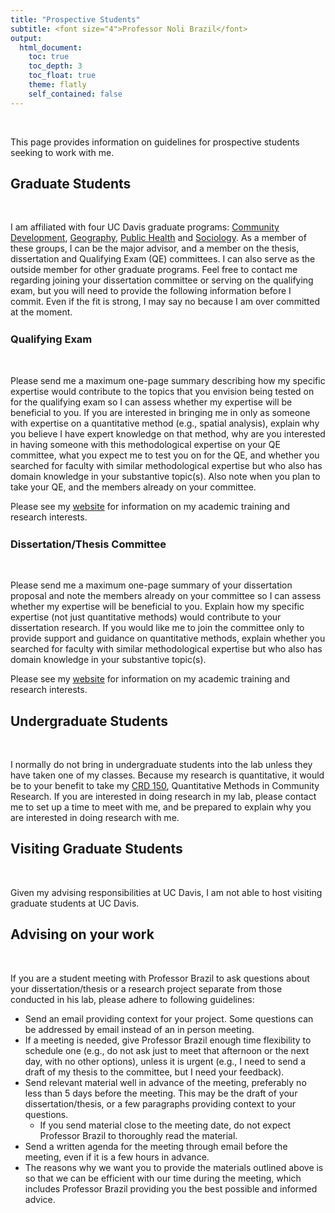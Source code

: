```yaml
---
title: "Prospective Students"
subtitle: <font size="4">Professor Noli Brazil</font>
output: 
  html_document:
    toc: true
    toc_depth: 3
    toc_float: true
    theme: flatly
    self_contained: false
---
```


<style>
h1.title {
  font-weight: bold;
  font-family: Arial;  
}

h2.title {
  font-family: Arial;  
}

.figure {
   margin-top: 20px;
   margin-bottom: 20px;
}

</style>

<style type="text/css">
#TOC {
  font-size: 13px;
  font-family: Arial;
}
</style>

\

This page provides information on guidelines for prospective students seeking to work with me. 

<div style="margin-bottom:25px;">
</div>
## **Graduate Students**
\

I am affiliated with four UC Davis graduate programs: [Community Development](https://communitydevelopment.ucdavis.edu/), [Geography](https://geography.ucdavis.edu/), [Public Health](https://health.ucdavis.edu/phs/education/ggph_index.html) and [Sociology](https://sociology.ucdavis.edu/graduate). As a member of these groups, I can be the major advisor, and a member on the thesis, dissertation and Qualifying Exam (QE) committees. I can also serve as the outside member for other graduate programs. Feel free to contact me regarding joining your dissertation committee or serving on the qualifying exam, but you will need to provide the following information before I commit. Even if the fit is strong, I may say no because I am over committed at the moment.

<div style="margin-bottom:25px;">
</div>
### **Qualifying Exam**
\

Please send me a maximum one-page summary describing how my specific expertise would contribute to the topics that you envision being tested on for the qualifying exam so I can assess whether my expertise will be beneficial to you. If you are interested in bringing me in only as someone with expertise on a quantitative method (e.g., spatial analysis), explain why you believe I have expert knowledge on that method, why are you interested in having someone with this methodological expertise on your QE committee, what you expect me to test you on for the QE, and whether you searched for faculty with similar methodological expertise but who also has domain knowledge in your substantive topic(s).  Also note when you plan to take your QE, and the members already on your committee. 

Please see my [website](https://nbrazil.faculty.ucdavis.edu/) for information on my academic training and research interests.

<div style="margin-bottom:25px;">
</div>
### **Dissertation/Thesis Committee**
\

Please send me a maximum one-page summary of your dissertation proposal and note the members already on your committee so I can assess whether my expertise will be beneficial to you. Explain how my specific expertise (not just quantitative methods) would contribute to your dissertation research. If you would like me to join the committee only to provide support and guidance on quantitative methods, explain whether you searched for faculty with similar methodological expertise but who also has domain knowledge in your substantive topic(s). 

Please see my [website](https://nbrazil.faculty.ucdavis.edu/) for information on my academic training and research interests.

<div style="margin-bottom:25px;">
</div>
## **Undergraduate Students**
\

I normally do not bring in undergraduate students into the lab unless they have taken one of my classes. Because my research is quantitative, it would be to your benefit to take my [CRD 150](https://crd150.github.io/), Quantitative Methods in Community Research. If you are interested in doing research in my lab, please contact me to set up a time to meet with me, and be prepared to explain why you are interested in doing research with me. 


<div style="margin-bottom:25px;">
</div>
## **Visiting Graduate Students**
\

Given my advising responsibilities at UC Davis, I am not able to host visiting graduate students at UC Davis.

<div style="margin-bottom:25px;">
</div>
## **Advising on your work**
\

If you are a student meeting with Professor Brazil to ask questions about your dissertation/thesis or a research project separate from those conducted in his lab, please adhere to following guidelines:

* Send an email providing context for your project. Some questions can be addressed by email instead of an in person meeting. 
* If a meeting is needed, give Professor Brazil enough time flexibility to schedule one (e.g., do not ask just to meet that afternoon or the next day, with no other options), unless it is urgent (e.g., I need to send a draft of my thesis to the committee, but I need your feedback). 
* Send relevant material well in advance of the meeting, preferably no less than 5 days before the meeting. This may be the draft of your dissertation/thesis, or a few paragraphs providing context to your questions.
  + If you send material close to the meeting date, do not expect Professor Brazil to thoroughly read the material. 
* Send a written agenda for the meeting through email before the meeting, even if it is a few hours in advance. 
* The reasons why we want you to provide the materials outlined above is so that we can be efficient with our time during the meeting, which includes Professor Brazil providing you the best possible and informed advice.

